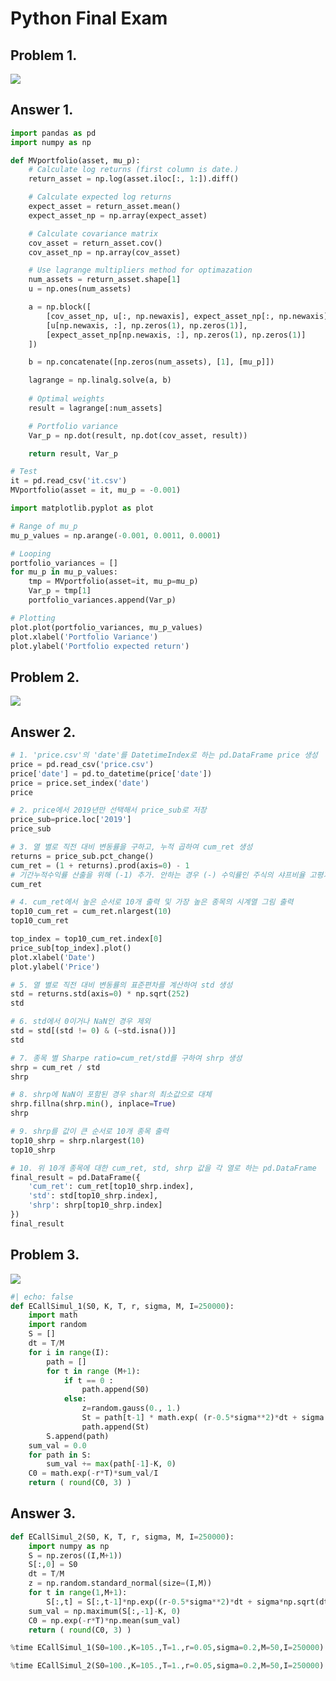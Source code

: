 # Python Final Exam {.unnumbered}

## Problem 1.

![](images/Python_final1.png)

## Answer 1.

```python
import pandas as pd
import numpy as np

def MVportfolio(asset, mu_p):
    # Calculate log returns (first column is date.)
    return_asset = np.log(asset.iloc[:, 1:]).diff()

    # Calculate expected log returns
    expect_asset = return_asset.mean()
    expect_asset_np = np.array(expect_asset)

    # Calculate covariance matrix
    cov_asset = return_asset.cov()
    cov_asset_np = np.array(cov_asset)

    # Use lagrange multipliers method for optimazation
    num_assets = return_asset.shape[1]
    u = np.ones(num_assets)

    a = np.block([
        [cov_asset_np, u[:, np.newaxis], expect_asset_np[:, np.newaxis]],
        [u[np.newaxis, :], np.zeros(1), np.zeros(1)],
        [expect_asset_np[np.newaxis, :], np.zeros(1), np.zeros(1)]
    ])

    b = np.concatenate([np.zeros(num_assets), [1], [mu_p]])

    lagrange = np.linalg.solve(a, b)
    
    # Optimal weights
    result = lagrange[:num_assets]

    # Portfolio variance
    Var_p = np.dot(result, np.dot(cov_asset, result))

    return result, Var_p

# Test
it = pd.read_csv('it.csv')
MVportfolio(asset = it, mu_p = -0.001)
```

```python
import matplotlib.pyplot as plot

# Range of mu_p
mu_p_values = np.arange(-0.001, 0.0011, 0.0001)

# Looping
portfolio_variances = []
for mu_p in mu_p_values:
    tmp = MVportfolio(asset=it, mu_p=mu_p)
    Var_p = tmp[1]
    portfolio_variances.append(Var_p)

# Plotting
plot.plot(portfolio_variances, mu_p_values)
plot.xlabel('Portfolio Variance')
plot.ylabel('Portfolio expected return')
```

## Problem 2.

![](images/Python_final2.png)

## Answer 2.

```python
# 1. 'price.csv'의 'date'를 DatetimeIndex로 하는 pd.DataFrame price 생성
price = pd.read_csv('price.csv')
price['date'] = pd.to_datetime(price['date'])
price = price.set_index('date')
price
```

```python
# 2. price에서 2019년만 선택해서 price_sub로 저장
price_sub=price.loc['2019']
price_sub
```

```python
# 3. 열 별로 직전 대비 변동률을 구하고, 누적 곱하여 cum_ret 생성
returns = price_sub.pct_change()
cum_ret = (1 + returns).prod(axis=0) - 1
# 기간누적수익률 산출을 위해 (-1) 추가. 안하는 경우 (-) 수익률인 주식의 샤프비율 고평가됌
cum_ret
```

```python
# 4. cum_ret에서 높은 순서로 10개 출력 및 가장 높은 종목의 시계열 그림 출력
top10_cum_ret = cum_ret.nlargest(10)
top10_cum_ret
```

```python
top_index = top10_cum_ret.index[0]
price_sub[top_index].plot()
plot.xlabel('Date')
plot.ylabel('Price')
```

```python
# 5. 열 별로 직전 대비 변동률의 표준편차를 계산하여 std 생성
std = returns.std(axis=0) * np.sqrt(252)
std
```

```python
# 6. std에서 0이거나 NaN인 경우 제외
std = std[(std != 0) & (~std.isna())]
std
```

```python
# 7. 종목 별 Sharpe ratio=cum_ret/std를 구하여 shrp 생성
shrp = cum_ret / std
shrp
```

```python
# 8. shrp에 NaN이 포함된 경우 shar의 최소값으로 대체
shrp.fillna(shrp.min(), inplace=True)
shrp
```

```python
# 9. shrp를 값이 큰 순서로 10개 종목 출력
top10_shrp = shrp.nlargest(10)
top10_shrp
```

```python
# 10. 위 10개 종목에 대한 cum_ret, std, shrp 값을 각 열로 하는 pd.DataFrame  final_result 생성
final_result = pd.DataFrame({
    'cum_ret': cum_ret[top10_shrp.index],
    'std': std[top10_shrp.index],
    'shrp': shrp[top10_shrp.index]
})
final_result
```

## Problem 3.

![](images/Python_final3.png)

```python
#| echo: false
def ECallSimul_1(S0, K, T, r, sigma, M, I=250000): 
    import math 
    import random 
    S = [] 
    dt = T/M 
    for i in range(I): 
        path = [] 
        for t in range (M+1): 
            if t == 0 : 
                path.append(S0) 
            else: 
                z=random.gauss(0., 1.) 
                St = path[t-1] * math.exp( (r-0.5*sigma**2)*dt + sigma * math.sqrt(dt)*z ) 
                path.append(St) 
        S.append(path) 
    sum_val = 0.0 
    for path in S: 
        sum_val += max(path[-1]-K, 0) 
    C0 = math.exp(-r*T)*sum_val/I 
    return ( round(C0, 3) ) 
```

## Answer 3.

```python
def ECallSimul_2(S0, K, T, r, sigma, M, I=250000):
    import numpy as np
    S = np.zeros((I,M+1))
    S[:,0] = S0
    dt = T/M
    z = np.random.standard_normal(size=(I,M))
    for t in range(1,M+1):
        S[:,t] = S[:,t-1]*np.exp((r-0.5*sigma**2)*dt + sigma*np.sqrt(dt)*z[:,t-1])
    sum_val = np.maximum(S[:,-1]-K, 0)
    C0 = np.exp(-r*T)*np.mean(sum_val)
    return ( round(C0, 3) )
```

```python
%time ECallSimul_1(S0=100.,K=105.,T=1.,r=0.05,sigma=0.2,M=50,I=250000)
```


```python
%time ECallSimul_2(S0=100.,K=105.,T=1.,r=0.05,sigma=0.2,M=50,I=250000)
```